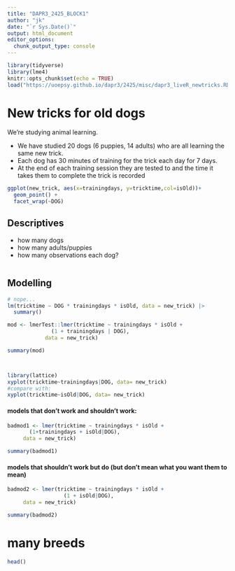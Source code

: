 ```yaml
---
title: "DAPR3_2425_BLOCK1"
author: "jk"
date: "`r Sys.Date()`"
output: html_document
editor_options: 
  chunk_output_type: console
---
```


```r
library(tidyverse)
library(lme4)
knitr::opts_chunk$set(echo = TRUE)
load("https://uoepsy.github.io/dapr3/2425/misc/dapr3_liveR_newtricks.RData")
```

# New tricks for old dogs

We're studying animal learning. 

- We have studied 20 dogs (6 puppies, 14 adults) who are all learning the same new trick.  
- Each dog has 30 minutes of training for the trick each day for 7 days. 
- At the end of each training session they are tested to and the time it takes them to complete the trick is recorded

```r
ggplot(new_trick, aes(x=trainingdays, y=tricktime,col=isOld))+
  geom_point() +
  facet_wrap(~DOG)
```

## Descriptives

- how many dogs
- how many adults/puppies
- how many observations each dog?

```r

```


## Modelling


```r
# nope... 
lm(tricktime ~ DOG * trainingdays * isOld, data = new_trick) |>
  summary()
```

```r
mod <- lmerTest::lmer(tricktime ~ trainingdays * isOld + 
              (1 + trainingdays | DOG),
            data = new_trick)

summary(mod)



library(lattice)
xyplot(tricktime~trainingdays|DOG, data= new_trick)
#compare with:
xyplot(tricktime~isOld|DOG, data= new_trick)
```


#### models that don't work and shouldn't work: 

```r
badmod1 <- lmer(tricktime ~ trainingdays * isOld + 
       (1+trainingdays + isOld|DOG), 
     data = new_trick)

summary(badmod1)
```

#### models that shouldn't work but do (but don't mean what you want them to mean)

```r
badmod2 <- lmer(tricktime ~ trainingdays * isOld + 
                  (1 + isOld|DOG), 
     data = new_trick)

summary(badmod2)
```


# many breeds

```r
head()
```

